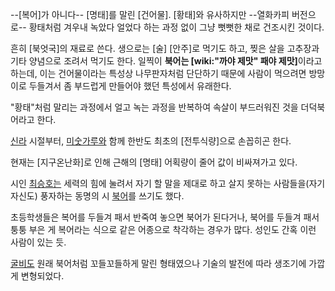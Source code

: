 --[복어]가 아니다--
[명태]를 말린 [건어물]. [황태]와 유사하지만 --열화카피 버전으로-- 황태처럼 겨우내 녹았다 얼었다 하는 과정 없이 그냥 뻣뻣한 채로 건조시킨 것이다.

흔히 [북엇국]의 재료로 쓴다. 생으로는 [술] [안주]로 먹기도 하고, 찢은 살을 고추장과 기타 양념으로 조려서 먹기도 한다. 일찍이 '''북어는 [wiki:"까야 제맛" 패야 제맛]'''이라고 하는데, 이는 건어물이라는 특성상 나무판자처럼 단단하기 때문에 사람이 먹으려면 방망이로 두들겨서 좀 부드럽게 만들어야 했던 특성에서 유래한다.

"황태"처럼 말리는 과정에서 얼고 녹는 과정을 반복하여 속살이 부드러워진 것을 더덕북어라고 한다.

[[신라]] 시절부터, [[미숫가루]]와 함께 한반도 최초의 [전투식량]으로 손꼽히곤 한다.

현재는 [지구온난화]로 인해 근해의 [명태] 어획량이 줄어 값이 비싸져가고 있다.

시인 [[최승호]]는 세력의 힘에 눌려서 자기 할 말을 제대로 하고 살지 못하는 사람들을(자기 자신도) 풍자하는 동명의 시 [http://www.artnewsgi.kr/news/articleView.html?idxno=1308 북어]를 쓰기도 했다.

초등학생들은 복어를 두들겨 패서 반죽여 놓으면 북어가 된다거나, 북어를 두들겨 패서 퉁퉁 부은 게 복어라는 식으로 같은 어종으로 착각하는 경우가 많다. 성인도 간혹 이런 사람이 있는 듯. 

[[굴비]]도 원래 북어처럼 꼬들꼬들하게 말린 형태였으나 기술의 발전에 따라 생조기에 가깝게 변형되었다.
